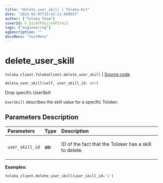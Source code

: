 ```yaml
---
title: "delete_user_skill | Toloka-Kit"
date: "2023-02-07T15:42:11.008557"
author: ["Toloka Team"]
coverId: F_bIcOYF9yjrxkPZrXc3
tags: ["engineering"]
ogDescription: ""
docsMenu: "tkitMenu"
---
```


# delete_user_skill
`toloka.client.TolokaClient.delete_user_skill` | [Source code](https://github.com/Toloka/toloka-kit/blob/v1.1.3/src/client/__init__.py#L3358)

```python
delete_user_skill(self, user_skill_id: str)
```

Drop specific UserSkill

`UserSkill` describes the skill value for a specific Toloker.

## Parameters Description

| Parameters | Type | Description |
| :----------| :----| :-----------|
`user_skill_id`|**str**|<p>ID of the fact that the Toloker has a skill to delete.</p>

**Examples:**

```python
toloka_client.delete_user_skill(user_skill_id='1')
```